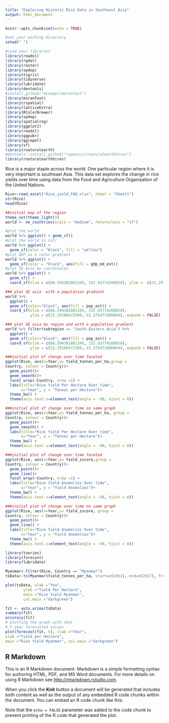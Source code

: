 ```yaml
---
title: "Exploring Historic Rice Data in Southeast Asia"
output: html_document
---
```


```r
knitr::opts_chunk$set(echo = TRUE)
```

```r

#set your working directory
setwd(" ")

#Load your libraries
library(readxl)
library(rgdal)
library(raster)
library(spdep)
library(tigris)
library(tidyverse)
library(lubridate)
library(devtools)
#install_github('mcooper/moranfast')
library(moranfast)
library(rspatial)
library(latticeExtra)
library(RColorBrewer)
library(spdep)
library(spatialreg)
library(ggplot2)
library(readxl)
library(ggpubr)
library(ggrepel)
library(sf)
library(rnaturalearth)
#devtools::install_github("ropensci/rnaturalearthhires")
library(rnaturalearthhires)

```
Rice is a major staple across the world. One particular region where it is very important is southeast Asia. This data set explores the change in rice yields over time using data from the Food and Agriculture Organization of the United Nations. 

```r
Rice<-read_excel("Rice_yield_FAO.xlsx", sheet = "Sheet1")
str(Rice)
head(Rice)
```

```r


##initial map of the region
theme_set(theme_light())
world <- ne_countries(scale = "medium", returnclass = "sf")

#plot the world
world %>% ggplot() + geom_sf()
#plot the world in colr
world %>% ggplot() + 
  geom_sf(color = "black", fill = "yellow")
#plot GDP as a color gradient
world %>% ggplot() + 
  geom_sf(color = "black", aes(fill = gdp_md_est))
#plot SE Asia by coordinates
world %>% ggplot() +
  geom_sf() +
  coord_sf(xlim = c(88.594382881345, 152.93774260658), ylim =  c(31.29186472309,-12.375471986864), expand = FALSE)

### plot SE asia  with a population gradient
world %>% 
  ggplot() +
  geom_sf(color="black", aes(fill = pop_est)) +
  coord_sf(xlim = c(88.594382881345, 152.93774260658), 
           ylim = c(31.29186472309,-12.375471986864), expand = FALSE)

### plot SE asia by region and with a population gradient
world %>% filter(subregion == "South-Eastern Asia") %>% 
  ggplot() +
  geom_sf(color="black", aes(fill = pop_est)) +
  coord_sf(xlim = c(88.594382881345, 152.93774260658), 
           ylim = c(31.29186472309,-12.375471986864), expand = FALSE)
```

```r

###initial plot of change over time faceted
ggplot(Rice, aes(x=Year,y= Yield_tonnes_per_ha,group = 
Country, colour = Country))+
  geom_point()+
  geom_smooth()+
  facet_wrap(~Country, nrow =1) +
  labs(title="Rice Yield Per Hectare Over time", 
       x="Year", y = "Tonnes per Hectare")+
  theme_bw() +
  theme(axis.text.x=element_text(angle = -90, hjust = 0))

###initial plot of change over time on same graph
ggplot(Rice, aes(x=Year,y= Yield_tonnes_per_ha, group = 
Country, colour = Country))+
  geom_point()+
  geom_smooth() +
  labs(title="Rice Yield Per Hectare Over time", 
       x="Year", y = "Tonnes per Hectare")+
  theme_bw() +
  theme(axis.text.x=element_text(angle = -90, hjust = 0))


```

```r
###initial plot of change over time faceted
ggplot(Rice, aes(x=Year,y= Yield_zscore,group = 
Country, colour = Country))+
  geom_point()+
  geom_line()+
  facet_wrap(~Country, nrow =1) +
  labs(title="Rice Yield Anomolies Over time", 
       x="Year", y = "Yield Anomolies")+
  theme_bw() +
  theme(axis.text.x=element_text(angle = -90, hjust = 0))

###initial plot of change over time on same graph
ggplot(Rice, aes(x=Year,y= Yield_zscore, group = 
Country, colour = Country))+
  geom_point()+
  geom_line() +
  labs(title="Rice Yield Anomolies Over time", 
       x="Year", y = "Yield Anomolies")+
  theme_bw() +
  theme(axis.text.x=element_text(angle = -90, hjust = 0))


```

```r
library(tseries)
library(forecast)
library(lubridate)

Myanmar<-filter(Rice, Country == "Myanmar")
tsData<-ts(Myanmar$Yield_tonnes_per_ha, start=c(1961), end=c(2017), frequency=1) 

plot(tsData, xlab ="Yea",
        ylab ="Yield Per Hectare",
        main ="Rice Yield Myanmar",
        col.main ="darkgreen")

fit <- auto.arima(tsData)
summary(fit)
accuracy(fit)
# plotting the graph with next
# 5 year forecasted values
plot(forecast(fit, 5), xlab ="Year",
ylab ="Yield per Hectare",
main ="Rice Yield Myanmar", col.main ="darkgreen")


```

## R Markdown

This is an R Markdown document. Markdown is a simple formatting syntax for authoring HTML, PDF, and MS Word documents. For more details on using R Markdown see <http://rmarkdown.rstudio.com>.

When you click the **Knit** button a document will be generated that includes both content as well as the output of any embedded R code chunks within the document. You can embed an R code chunk like this:

Note that the `echo = FALSE` parameter was added to the code chunk to prevent printing of the R code that generated the plot.
